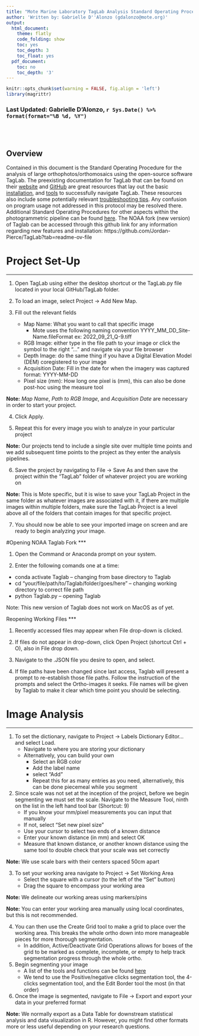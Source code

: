 ```yaml
---
title: "Mote Marine Laboratory TagLab Analysis Standard Operating Procedure"
author: 'Written by: Gabrielle D''Alonzo (gdalonzo@mote.org)'
output:
  html_document:
    theme: flatly
    code_folding: show
    toc: yes
    toc_depth: 3
    toc_float: yes
  pdf_document:
    toc: no
    toc_depth: '3'
---
```


```r
knitr::opts_chunk$set(warning = FALSE, fig.align = 'left')
library(magrittr)
```
<!-- if updating, make sure you change name below -->
### Last Updated: Gabrielle D'Alonzo, `r Sys.Date() %>% format(format="%B %d, %Y")`

<br><br>

## Overview

Contained in this document is the Standard Operating Procedure for the analysis of large orthophotos/orthomosaics using the open-source software TagLab.
The preexisting documentation for TagLab that can be found on their  [website](https://taglab.isti.cnr.it/) and [GitHub](https://github.com/cnr-isti-vclab/TagLab) are great resources that lay out the basic [installation](https://github.com/cnr-isti-vclab/TagLab/wiki/Install-TagLab), and [tools](https://taglab.isti.cnr.it/docs) to successfully navigate TagLab. 
These resources also include some potentially relevant [troubleshooting tips](https://github.com/cnr-isti-vclab/TagLab/wiki/Install-TagLab). 
Any confusion on program usage not addressed in this protocol may be resolved there. Additional Standard Operating Procedures for other aspects within the photogrammetric pipeline can be found [here](https://github.com/icombs2017/MoteSOPs).
The NOAA fork (new version) of Taglab can be accessed through this github link for any information regarding new features and installation: https://github.com/Jordan-Pierce/TagLab?tab=readme-ov-file


# Project Set-Up
***

1.	Open TagLab using either the desktop shortcut or the TagLab.py file located in your local GitHub/TagLab folder.

2.	To load an image, select Project &rarr; Add New Map.

3. Fill out the relevant fields
	* Map Name: What you want to call that specific image
		* Mote uses the following naming convention YYYY_MM_DD_Site-Name.fileFormat ex: 2022_09_21_Q-9.tiff
	* RGB Image: either type in the file path to your image or click the symbol to the right "..." and navigate via your file browser
	* Depth Image: do the same thing if you have a Digital Elevation Model (DEM) coregistered to your image
	* Acquisition Date: Fill in the date for when the imagery was captured format: YYYY-MM-DD
	* Pixel size (mm): How long one pixel is (mm), this can also be done post-hoc using the measure tool

**Note:** *Map Name*, *Path to RGB Image*, and *Acquisition Date* are necessary in order to start your project. 

4. Click Apply.

5. Repeat this for every image you wish to analyze in your particular project

**Note:** Our projects tend to include a single site over multiple time points and we add subsequent time points to the project as they enter the analysis pipelines. 

6. Save the project by navigating to File &rarr; Save As and then save the project within the "TagLab" folder of whatever project you are working on

**Note:** This is Mote specific, but it is wise to save your TagLab Project in the same folder as whatever images are associated with it, if there are multiple images within multiple folders, make sure the TagLab Project is a level above all of the folders that contain images for that specific project.

7. You should now be able to see your imported image on screen and are ready to begin analyzing your image. 


#Opening NOAA Taglab Fork
***

1. Open the Command or Anaconda prompt on your system.

2. Enter the following comands one at a time:
  * conda activate Taglab -- changing from base directory to Taglab
  * cd "your/file/path/to/Taglab/folder/goes/here" -- changing working directory to correct file path
  * python Taglab.py -- opening Taglab

Note: This new version of Taglab does not work on MacOS as of yet.


Reopening Working Files
***

1. Recently accessed files may appear when File drop-down is clicked.

2. If files do not appear in drop-down, click Open Project (shortcut Ctrl + O), also in File drop down.

3. Navigate to the .JSON file you desire to open, and select.

4. If file paths have been changed since last access, Taglab will present a prompt to re-establish those file paths. Follow the instruction of the prompts and select the Ortho-images it seeks. File names will be given by Taglab to make it clear which time point you should be selecting.


# Image Analysis
***

1. To set the dictionary, navigate to Project &rarr; Labels Dictionary Editor... and select Load.
	* Navigate to where you are storing your dictionary
	* Alternatively, you can build your own
		* Select an RGB color
		* Add the label name
		* select "Add"
		* Repeat this for as many entries as you need, alternatively, this can be done piecemeal while you segment

2. Since scale was not set at the inception of the project, before we begin segmenting we must set the scale. Navigate to the Measure Tool, ninth on the list in the left hand tool bar (Shortcut: 9)
	* If you know your mm/pixel measurements you can input that manually
	* If not, select "Set new pixel size"
	* Use your cursor to select two ends of a known distance
	* Enter your known distance (in mm) and select OK
	* Measure that known distance, or another known distance using the same tool to double check that your scale was set correctly

**Note:** We use scale bars with their centers spaced 50cm apart

3. To set your working area navigate to Project &rarr; Set Working Area
	* Select the square with a cursor (to the left of the "Set" button)
	* Drag the square to encompass your working area
	
**Note:** We delineate our working areas using markers/pins

**Note:** You can enter your working area manually using local coordinates, but this is not recommended.

4. You can then use the Create Grid tool to make a grid to place over the working area. This breaks the whole ortho down into more manageable pieces for more thorough segmentation. 
	* In addition, Active/Deactivate Grid Operations allows for boxes of the grid to be marked as complete, incomplete, or empty to help track segmentation progress through the whole ortho.

5. Begin segmenting your image
	* A list of the tools and functions can be found [here](https://taglab.isti.cnr.it/docs)
	* We tend to use the Positive/negative clicks segmentation tool, the 4-clicks segmentation tool, and the Edit Border tool the most (in that order)

6. Once the image is segmented, navigate to File &rarr; Export and export your data in your preferred format

**Note:** We normally export as a Data Table for downstream statistical analysis and data visualization in R. However, you might find other formats more or less useful depending on your research questions. 
	
	
	
	
	
	
	
	
